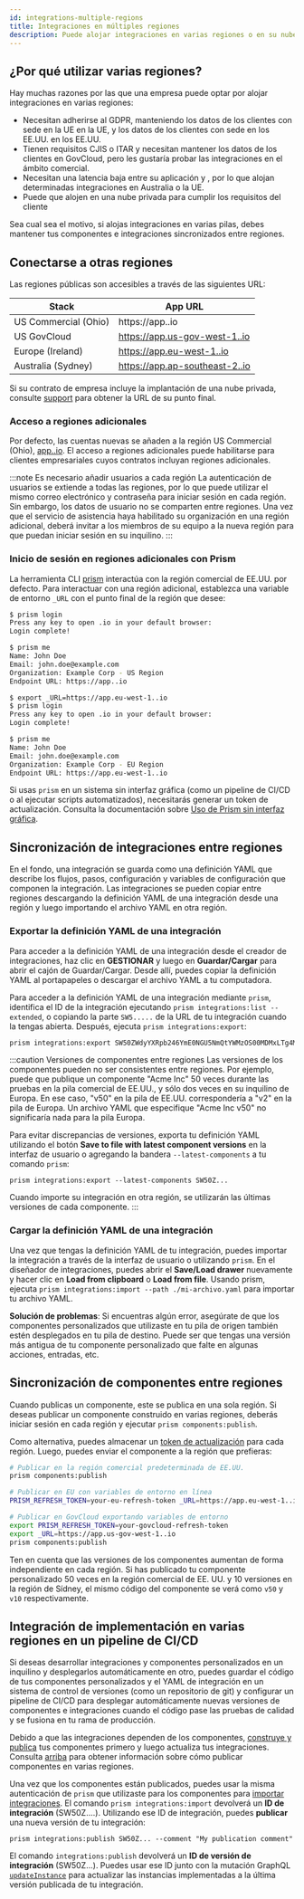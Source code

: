 ```yaml
---
id: integrations-multiple-regions
title: Integraciones en múltiples regiones
description: Puede alojar integraciones en varias regiones o en su nube privada. A continuación se explica cómo gestionar integraciones en varias regiones.
---
```


## ¿Por qué utilizar varias regiones?

Hay muchas razones por las que una empresa puede optar por alojar integraciones en varias regiones:

- Necesitan adherirse al GDPR, manteniendo los datos de los clientes con sede en la UE en la UE, y los datos de los clientes con sede en los EE.UU. en los EE.UU.
- Tienen requisitos CJIS o ITAR y necesitan mantener los datos de los clientes en GovCloud, pero les gustaría probar las integraciones en el ámbito comercial.
- Necesitan una latencia baja entre su aplicación y , por lo que alojan determinadas integraciones en Australia o la UE.
- Puede que alojen en una nube privada para cumplir los requisitos del cliente

Sea cual sea el motivo, si alojas integraciones en varias pilas, debes mantener tus componentes e integraciones sincronizados entre regiones.

## Conectarse a otras regiones

Las regiones públicas son accesibles a través de las siguientes URL:

| Stack                | App URL                        |
| -------------------- | ------------------------------ |
| US Commercial (Ohio) | https://app..io                |
| US GovCloud          | https://app.us-gov-west-1..io  |
| Europe (Ireland)     | https://app.eu-west-1..io      |
| Australia (Sydney)   | https://app.ap-southeast-2..io |

Si su contrato de empresa incluye la implantación de una nube privada, consulte [support](mailto:support@.io) para obtener la URL de su punto final.

### Acceso a regiones adicionales

Por defecto, las cuentas nuevas se añaden a la región US Commercial (Ohio), [app..io](https://app..io).
El acceso a regiones adicionales puede habilitarse para clientes empresariales cuyos contratos incluyan regiones adicionales.

:::note Es necesario añadir usuarios a cada región
La autenticación de usuarios se extiende a todas las regiones, por lo que puede utilizar el mismo correo electrónico y contraseña para iniciar sesión en cada región.
Sin embargo, los datos de usuario no se comparten entre regiones.
Una vez que el servicio de asistencia haya habilitado su organización en una región adicional, deberá invitar a los miembros de su equipo a la nueva región para que puedan iniciar sesión en su inquilino.
:::

### Inicio de sesión en regiones adicionales con Prism

La herramienta CLI [prism](cli/prism.mdx) interactúa con la región comercial de EE.UU. por defecto.
Para interactuar con una región adicional, establezca una variable de entorno `_URL` con el punto final de la región que desee:

```bash title="Acceda a las pilas de EE.UU. y luego a las de la UE"
$ prism login
Press any key to open .io in your default browser:
Login complete!

$ prism me
Name: John Doe
Email: john.doe@example.com
Organization: Example Corp - US Region
Endpoint URL: https://app..io

$ export _URL=https://app.eu-west-1..io
$ prism login
Press any key to open .io in your default browser:
Login complete!

$ prism me
Name: John Doe
Email: john.doe@example.com
Organization: Example Corp - EU Region
Endpoint URL: https://app.eu-west-1..io
```

Si usas `prism` en un sistema sin interfaz gráfica (como un pipeline de CI/CD o al ejecutar scripts automatizados), necesitarás generar un token de actualización.
Consulta la documentación sobre [Uso de Prism sin interfaz gráfica](cli/cli-usage.mdx#headless-prism-usage-for-cicd-pipelines).

## Sincronización de integraciones entre regiones

En el fondo, una integración se guarda como una definición YAML que describe los flujos, pasos, configuración y variables de configuración que componen la integración.
Las integraciones se pueden copiar entre regiones descargando la definición YAML de una integración desde una región y luego importando el archivo YAML en otra región.

### Exportar la definición YAML de una integración

Para acceder a la definición YAML de una integración desde el creador de integraciones, haz clic en **GESTIONAR** y luego en **Guardar/Cargar** para abrir el cajón de Guardar/Cargar.
Desde allí, puedes copiar la definición YAML al portapapeles o descargar el archivo YAML a tu computadora.

Para acceder a la definición YAML de una integración mediante `prism`, identifica el ID de la integración ejecutando `prism integrations:list --extended`, o copiando la parte `SW5.....` de la URL de tu integración cuando la tengas abierta.
Después, ejecuta `prism integrations:export`:

```bash title="Guardar la definición YAML de una integración en mi-archivo.yaml"
prism integrations:export SW50ZWdyYXRpb246YmE0NGU5NmQtYWMzOS00MDMxLTg4MmUtMWQyNzA5ZjY5MDg0 > my-file.yaml
```

:::caution Versiones de componentes entre regiones
Las versiones de los componentes pueden no ser consistentes entre regiones.
Por ejemplo, puede que publique un componente "Acme Inc" 50 veces durante las pruebas en la pila comercial de EE.UU., y sólo dos veces en su inquilino de Europa.
En ese caso, "v50" en la pila de EE.UU. correspondería a "v2" en la pila de Europa.
Un archivo YAML que especifique "Acme Inc v50" no significaría nada para la pila Europa.

Para evitar discrepancias de versiones, exporta tu definición YAML utilizando el botón **Save to file with latest component versions** en la interfaz de usuario o agregando la bandera `--latest-components` a tu comando `prism`:

```
prism integrations:export --latest-components SW50Z...
```

Cuando importe su integración en otra región, se utilizarán las últimas versiones de cada componente.
:::

### Cargar la definición YAML de una integración

Una vez que tengas la definición YAML de tu integración, puedes importar la integración a través de la interfaz de usuario o utilizando `prism`.
En el diseñador de integraciones, puedes abrir el **Save/Load drawer** nuevamente y hacer clic en **Load from clipboard** o **Load from file**.
Usando prism, ejecuta `prism integrations:import --path ./mi-archivo.yaml` para importar tu archivo YAML.

**Solución de problemas**: Si encuentras algún error, asegúrate de que los componentes personalizados que utilizaste en tu pila de origen también estén desplegados en tu pila de destino.
Puede ser que tengas una versión más antigua de tu componente personalizado que falte en algunas acciones, entradas, etc.

## Sincronización de componentes entre regiones

Cuando publicas un componente, este se publica en una sola región.
Si deseas publicar un componente construido en varias regiones, deberás iniciar sesión en cada región y ejecutar `prism components:publish`.

Como alternativa, puedes almacenar un [token de actualización](cli/cli-usage.mdx#headless-prism-usage-for-cicd-pipelines) para cada región.
Luego, puedes enviar el componente a la región que prefieras:

```bash title="Publicar un componente en varias regiones"
# Publicar en la región comercial predeterminada de EE.UU.
prism components:publish

# Publicar en EU con variables de entorno en línea
PRISM_REFRESH_TOKEN=your-eu-refresh-token _URL=https://app.eu-west-1..io prism components:publish

# Publicar en GovCloud exportando variables de entorno
export PRISM_REFRESH_TOKEN=your-govcloud-refresh-token
export _URL=https://app.us-gov-west-1..io
prism components:publish
```

Ten en cuenta que las versiones de los componentes aumentan de forma independiente en cada región.
Si has publicado tu componente personalizado 50 veces en la región comercial de EE. UU. y 10 versiones en la región de Sídney, el mismo código del componente se verá como `v50` y `v10` respectivamente.

## Integración de implementación en varias regiones en un pipeline de CI/CD

Si deseas desarrollar integraciones y componentes personalizados en un inquilino y desplegarlos automáticamente en otro, puedes guardar el código de tus componentes personalizados y el YAML de integración en un sistema de control de versiones (como un repositorio de git) y configurar un pipeline de CI/CD para desplegar automáticamente nuevas versiones de componentes e integraciones cuando el código pase las pruebas de calidad y se fusiona en tu rama de producción.

Debido a que las integraciones dependen de los componentes, [construye y publica](custom-components/writing-custom-components.mdx#publishing-a-component) tus componentes primero y luego actualiza tus integraciones.
Consulta [arriba](#syncing-components-between-regions) para obtener información sobre cómo publicar componentes en varias regiones.

Una vez que los componentes están publicados, puedes usar la misma autenticación de `prism` que utilizaste para los componentes para [importar integraciones](#loading-an-integrations-yaml-definition).
El comando `prism integrations:import` devolverá un **ID de integración** (SW50Z....).
Utilizando ese ID de integración, puedes **publicar** una nueva versión de tu integración:

```
prism integrations:publish SW50Z... --comment "My publication comment"
```

El comando `integrations:publish` devolverá un **ID de versión de integración** (SW50Z...).
Puedes usar ese ID junto con la mutación GraphQL [`updateInstance`](api/schema/mutation/updateInstance.mdx) para actualizar las instancias implementadas a la última versión publicada de tu integración.